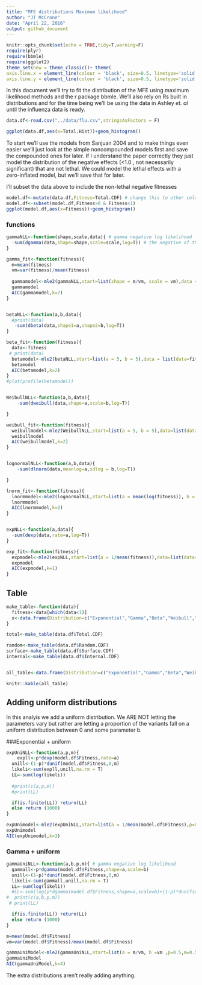 ```yaml
---
title: "MFE distributions Maximum likelihood"
author: "JT McCrone"
date: "April 22, 2016"
output: github_document
---
```


```r
knitr::opts_chunk$set(echo = TRUE,tidy=T,warning=F)
require(plyr)
require(bbmle)
require(ggplot2)
theme_set(new = theme_classic()+ theme(
axis.line.x = element_line(colour = 'black', size=0.5, linetype='solid'),
axis.line.y = element_line(colour = 'black', size=0.5, linetype='solid'))) # to make nice plots
```


In this document we'll try to fit the distribution of the MFE using maximum likelihood methods and the r package bbmle. We'll also rely on Rs built in distributions and for the time being we'll be using the data in Ashley _et. al_ until the influenza data is ready.

```r

data.df<-read.csv("../data/flu.csv",stringsAsFactors = F)

ggplot(data.df,aes(x=Total.Hist))+geom_histogram()
```

To start we'll use the models from Sanjuan 2004 and to make things even easier we'll just look at the simple noncompounded models first and save the compounded ones for later. If I understand the paper correctly they just model the distribution of the negative effects (<1.0 , not necessarily significant) that are not lethal. We could model the lethal effects with a zero-inflated model, but we'll save that for later.

I'll subset the data above to include the non-lethal negative fitnesses
```r
model.df<-mutate(data.df,Fitness=Total.CDF) # change this to other columns if you'd like to model those as well.
model.df<-subset(model.df,Fitness>0 & Fitness<1)
ggplot(model.df,aes(x=Fitness))+geom_histogram()
```

### functions


```r
gammaNLL<-function(shape,scale,data){ # gamma negative log likelihood
  -sum(dgamma(data,shape=shape,scale=scale,log=T)) # the negative of the sum of the prob of seeing the data give the shape and scale parameters. Log transform the probabilities
}

gamma_fit<-function(fitness){
  m=mean(fitness)
  vm=var(fitness)/mean(fitness)
  
  gammamodel<-mle2(gammaNLL,start=list(shape = m/vm, scale = vm),data = list(data=fitness))
  gammamodel
  AIC(gammamodel,k=2)
}


betaNLL<-function(a,b,data){
  #print(data)
   -sum(dbeta(data,shape1=a,shape2=b,log=T))
}

beta_fit<-function(fitness){
  data<-fitness
 # print(data)
  betamodel<-mle2(betaNLL,start=list(a = 5, b = 5),data = list(data=fitness))
  betamodel
  AIC(betamodel,k=2)
}
#plot(profile(betamodel))


WeibullNLL<-function(a,b,data){
    -sum(dweibull(data,shape=a,scale=b,log=T))

}

weibull_fit<-function(fitness){
  weibullmodel<-mle2(WeibullNLL,start=list(a = 5, b = 5),data=list(data=fitness))
  weibullmodel
  AIC(weibullmodel,k=2)
}


lognormalNLL<-function(a,b,data){
    -sum(dlnorm(data,meanlog=a,sdlog = b,log=T))

}

lnorm_fit<-function(fitness){
  lnormmodel<-mle2(lognormalNLL,start=list(a = mean(log(fitness)), b = sd(log(fitness))),data=list(data=fitness))
  lnormmodel
  AIC(lnormmodel,k=2)
}


expNLL<-function(a,data){
  -sum(dexp(data,rate=a,log=T))
}

exp_fit<-function(fitness){
  expmodel<-mle2(expNLL,start=list(a = 1/mean(fitness)),data=list(data=fitness))
  expmodel
  AIC(expmodel,k=1)
}

```


## Table

```r

make_table<-function(data){
  fitness<-data[which(data<1)]
  x<-data.frame(Distribution=c("Exponential","Gamma","Beta","Weibull","Lognormal"),AIC=c(exp_fit(fitness),gamma_fit(fitness),beta_fit(fitness),weibull_fit(fitness),lnorm_fit(fitness)))
}

total<-make_table(data.df$Total.CDF)

random<-make_table(data.df$Random.CDF)
surface<-make_table(data.df$Surface.CDF)
internal<-make_table(data.df$Internal.CDF)


all_table<-data.frame(Distribution=c("Exponential","Gamma","Beta","Weibull","Lognormal"),Total=total$AIC,Random=random$AIC,Surface=surface$AIC,Internal=internal$AIC)

knitr::kable(all_table)
```




## Adding uniform distributions

In this analyis we add a uniform distribution. We ARE NOT letting the parameters vary but rather are letting a proportion of the variants fall on a uniform distribution between 0 and some parameter b.


###Exponential + uniform

```r
expUniNLL<-function(a,p,m){
    expll<-p*dexp(model.df$Fitness,rate=a)
  unill<-(1-p)*dunif(model.df$Fitness,0,m)
  likeli<-sum(expll,unill,na.rm = T)
  LL=-sum(log(likeli))
  
  #print(c(a,p,m))
  #print(LL)

  if(is.finite(LL)) return(LL)
  else return (1000)
}

expUnimodel<-mle2(expUniNLL,start=list(a = 1/mean(model.df$Fitness),p=0.5,m=0.5),method="L-BFGS-B",lower=c(0,0,0),upper=c(100,1,1))
expUnimodel
AIC(expUnimodel,k=3)


```





### Gamma + uniform

```r
gammaUniNLL<-function(a,b,p,m){ # gamma negative log likelihood
  gammall<-p*dgamma(model.df$Fitness,shape=a,scale=b)
  unill<-(1-p)*dunif(model.df$Fitness,0,m)
  likeli<-sum(gammall,unill,na.rm = T)
  LL=-sum(log(likeli))
  #LL<-sum(log(p*dgamma(model.df$Fitness,shape=a,scale=b)+(1-p)*dunif(model.df$Fitness,0,m))) # the negative of the sum of the prob of seeing the data give the shape and scale parameters. Log transform the probabilities
#  print(c(a,b,p,m))
 # print(LL)

  if(is.finite(LL)) return(LL)
  else return (1000)
}

m=mean(model.df$Fitness)
vm=var(model.df$Fitness)/mean(model.df$Fitness)

gammaUniModel<-mle2(gammaUniNLL,start=list(a = m/vm, b =vm ,p=0.5,m=0.5),method="L-BFGS-B",lower=list(p=0,m=0),upper=list(p=1,m=1))
gammaUniModel
AIC(gammaUniModel,k=4)

```

 The extra distributions aren't really adding anything.






